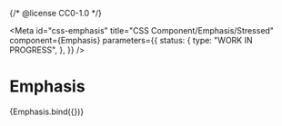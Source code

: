 {/* @license CC0-1.0 */}


<Meta
  id="css-emphasis"
  title="CSS Component/Emphasis/Stressed"
  component={Emphasis}
  parameters={{
    status: {
      type: "WORK IN PROGRESS",
    },
  }}
/>

# Emphasis

<Canvas>
  <Story
    name="Stressed"
    args={{
      ...exampleArgs,
      stressed: true,
    }}
  >
    {Emphasis.bind({})}
  </Story>
</Canvas>
